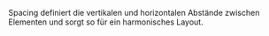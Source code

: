 Spacing definiert die vertikalen und horizontalen Abstände zwischen Elementen
und sorgt so für ein harmonisches Layout.
